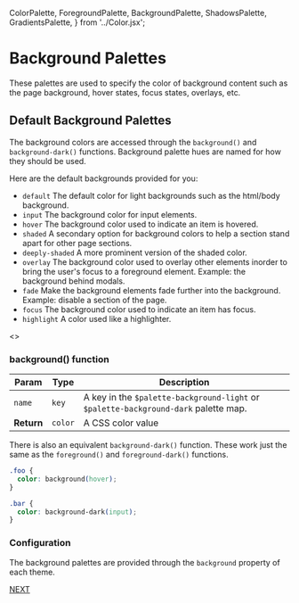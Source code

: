   ColorPalette,
  ForegroundPalette,
  BackgroundPalette,
  ShadowsPalette,
  GradientsPalette,
} from '../Color.jsx';

<Meta title="Colors/Background Palette" />

# Background Palettes

These palettes are used to specify the color of background content
such as the page background, hover states, focus states, overlays, etc.

## Default Background Palettes

The background colors are accessed through the `background()` and `background-dark()`
functions. Background palette hues are named for how they should be used.

Here are the default backgrounds provided for you:

- `default` The default color for light backgrounds such as the html/body background.
- `input` The background color for input elements.
- `hover` The background color used to indicate an item is hovered.
- `shaded` A secondary option for background colors to help
   a section stand apart for other page sections.
- `deeply-shaded` A more prominent version of the shaded color.
- `overlay` The background color used to overlay other elements inorder
   to bring the user's focus to a foreground element.
   Example: the background behind modals.
- `fade` Make the background elements fade further into the background.
   Example: disable a section of the page.
- `focus` The background color used to indicate an item has focus.
- `highlight` A color used like a highlighter.

<Story name="Background Palette">
  <>
    <BackgroundPalette name="Background" />
    <BackgroundPalette name="Background Dark" dark />
  </>
</Story>

### background() function

| Param | Type | Description |
| --- | --- | --- |
| `name` | `key` | A key in the `$palette-background-light` or `$palette-background-dark` palette map. |
| __Return__ | `color` | A CSS color value |

There is also an equivalent `background-dark()` function.
These work just the same as the `foreground()` and `foreground-dark()` functions.

```css
.foo {
  color: background(hover);
}

.bar {
  color: background-dark(input);
}
```

### Configuration

The background palettes are provided through the `background` property
of each theme.

[NEXT](/?path=/docs/colors-color-palettes--color-palettes)
